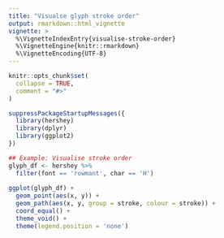 ```yaml
---
title: "Visualse glyph stroke order"
output: rmarkdown::html_vignette
vignette: >
  %\VignetteIndexEntry{visualise-stroke-order}
  %\VignetteEngine{knitr::rmarkdown}
  %\VignetteEncoding{UTF-8}
---
```


```r
knitr::opts_chunk$set(
  collapse = TRUE,
  comment = "#>"
)
```

```r
suppressPackageStartupMessages({
  library(hershey)
  library(dplyr)
  library(ggplot2)
})
```


```r
## Example: Visualise stroke order
glyph_df <- hershey %>% 
  filter(font == 'rowmant', char == 'H') 
  
ggplot(glyph_df) + 
  geom_point(aes(x, y)) + 
  geom_path(aes(x, y, group = stroke, colour = stroke)) + 
  coord_equal() + 
  theme_void() +
  theme(legend.position = 'none')
```

